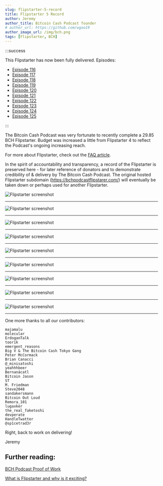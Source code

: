 ```yaml
---
slug: flipstarter-5-record
title: Flipstarter 5 Record
author: Jeremy
author_title: Bitcoin Cash Podcast founder
# author_url: https://github.com/wgao19
author_image_url: /img/bch.png
tags: [Flipstarter, BCH]
---
```



:::success

This Flipstarter has now been fully delivered. Episodes:

- [Episode 116](/episodes/116)
- [Episode 117](/episodes/117)
- [Episode 118](/episodes/118)
- [Episode 119](/episodes/119)
- [Episode 120](/episodes/120)
- [Episode 121](/episodes/121)
- [Episode 122](/episodes/122)
- [Episode 123](/episodes/123)
- [Episode 124](/episodes/124)
- [Episode 125](/episodes/125)

:::

The Bitcoin Cash Podcast was very fortunate to recently complete a 29.85 BCH Flipstarter. Budget was increased a little from Flipstarter 4 to reflect the Podcast's ongoing increasing reach.

For more about Flipstarter, check out the [FAQ article](/faqs/Tech/what-is-flipstarter).

In the spirit of accountability and transparency, a record of the Flipstarter is preserved here - for later reference of donators and to demonstrate credibility of & delivery by The Bitcoin Cash Podcast. The original hosted Flipstarter subdomain (https://bchpodcastflipstarer.com/) will eventually be taken down or perhaps used for another Flipstarter.

<img src={screenshot1Url} alt="Flipstarter screenshot" />
<hr />
<img src={screenshot2Url} alt="Flipstarter screenshot" />
<hr />
<img src={screenshot3Url} alt="Flipstarter screenshot" />
<hr />
<img src={screenshot4Url} alt="Flipstarter screenshot" />
<hr />
<img src={screenshot5Url} alt="Flipstarter screenshot" />
<hr />
<img src={screenshot6Url} alt="Flipstarter screenshot" />
<hr />
<img src={screenshot7Url} alt="Flipstarter screenshot" />
<hr />
<img src={screenshot8Url} alt="Flipstarter screenshot" />
<hr />
<img src={screenshot9Url} alt="Flipstarter screenshot" />
<hr />

One more thanks to all our contributors:

```
majamalu
molecular
ErdoganTalk
toorik
emergent_reasons
Big V & The Bitcoin Cash Tokyo Gang
Peter McCormack
Brian Canacci
@_minisatoshi
yeahhhbeer
Bernanácatl
Bitcoin Jason
ST
M. Friedman
Steve2048
sandakersmann
Bitcoin Out Loud
Remora_101
lugaxker
the_real_faketoshi
devperate
HandleTwatter
@sp1cetrad3r
```

Right, back to work on delivering!

Jeremy

## Further reading:

[BCH Podcast Proof of Work](/proof-of-work)

[What is Flipstarter and why is it exciting?](/faqs/Tech/what-is-flipstarter)
